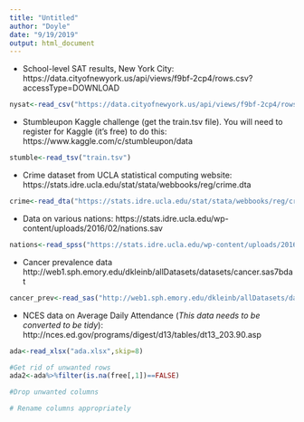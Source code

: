 ```yaml
---
title: "Untitled"
author: "Doyle"
date: "9/19/2019"
output: html_document
---
```



* School-level SAT results, New York City: https://data.cityofnewyork.us/api/views/f9bf-2cp4/rows.csv?accessType=DOWNLOAD

```r
nysat<-read_csv("https://data.cityofnewyork.us/api/views/f9bf-2cp4/rows.csv?accessType=DOWNLOAD")
```


* Stumbleupon Kaggle challenge (get the train.tsv file). You will need to register for Kaggle (it's free) to do this:
https://www.kaggle.com/c/stumbleupon/data 


```r
stumble<-read_tsv("train.tsv")

```


* Crime dataset from UCLA statistical computing website:
https://stats.idre.ucla.edu/stat/stata/webbooks/reg/crime.dta

```r
crime<-read_dta("https://stats.idre.ucla.edu/stat/stata/webbooks/reg/crime.dta")

```


* Data on various nations:
https://stats.idre.ucla.edu/wp-content/uploads/2016/02/nations.sav

```r
nations<-read_spss("https://stats.idre.ucla.edu/wp-content/uploads/2016/02/nations.sav")

```


* Cancer prevalence data http://web1.sph.emory.edu/dkleinb/allDatasets/datasets/cancer.sas7bdat


```r

cancer_prev<-read_sas("http://web1.sph.emory.edu/dkleinb/allDatasets/datasets/cancer.sas7bdat")


```


* NCES data on Average Daily Attendance (*This data needs to be converted to be tidy*): http://nces.ed.gov/programs/digest/d13/tables/dt13_203.90.asp


```r
ada<-read_xlsx("ada.xlsx",skip=8)

#Get rid of unwanted rows
ada2<-ada%>%filter(is.na(free[,1])==FALSE)

#Drop unwanted columns

# Rename columns appropriately




```

